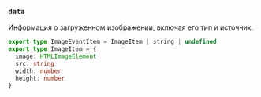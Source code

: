 ### `data`

Информация о загруженном изображении, включая его тип и источник.

```ts
export type ImageEventItem = ImageItem | string | undefined
export type ImageItem = {
  image: HTMLImageElement
  src: string
  width: number
  height: number
}
```
